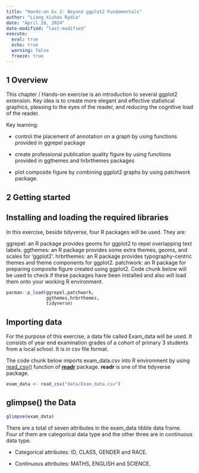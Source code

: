 ```yaml
---
title: "Hands-on Ex 2: Beyond ggplot2 Fundamentals"
author: "Liang Xiuhao Rydia"
date: "April 20, 2024"
date-modified: "last-modified"
execute:
  eval: true
  echo: true
  warning: false
  freeze: true
---
```


## 1 Overview

This chapter / Hands-on exercise is an introduction to several ggplot2 extension. Key idea is to create more elegant and effective statistical graphics, pleasing to the eyes of the reader, and reducing the cognitive load of the reader.

Key learning:

-   control the placement of annotation on a graph by using functions provided in ggrepel package

-   create professional publication quality figure by using functions provided in ggthemes and hrbrthemes packages

-   plot composite figure by combining ggplot2 graphs by using patchwork package.

## 2 Getting started

::: panel-tabset
## Installing and loading the required libraries

In this exercise, beside tidyverse, four R packages will be used. They are:

ggrepel: an R package provides geoms for ggplot2 to repel overlapping text labels. ggthemes: an R package provides some extra themes, geoms, and scales for ‘ggplot2’. hrbrthemes: an R package provides typography-centric themes and theme components for ggplot2. patchwork: an R package for preparing composite figure created using ggplot2. Code chunk below will be used to check if these packages have been installed and also will load them onto your working R environment.

```r
pacman::p_load(ggrepel,patchwork,
               ggthemes,hrbrthemes,
               tidyverse)
```

## Importing data

For the purpose of this exercise, a data file called Exam_data will be used. It consists of year end examination grades of a cohort of primary 3 students from a local school. It is in csv file format.

The code chunk below imports exam_data.csv into R environment by using [read_csv()](https://readr.tidyverse.org/reference/read_delim.html) function of [**readr**](https://readr.tidyverse.org/) package. **readr** is one of the tidyverse package.

```r
exam_data <- read_csv("data/Exam_data.csv")
```

## glimpse() the Data
```r
glimpse(exam_data)
```
There are a total of seven attributes in the exam_data tibble data frame. Four of them are categorical data type and the other three are in continuous data type.

-   Categorical attributes: ID, CLASS, GENDER and RACE.

-   Continuous attributes: MATHS, ENGLISH and SCIENCE.
:::

